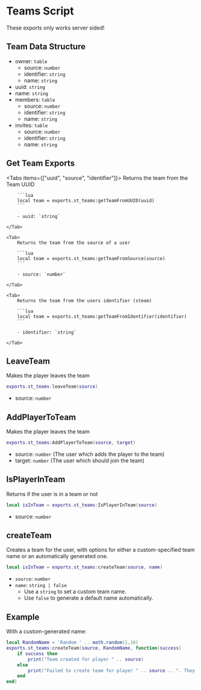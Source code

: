 
# Teams Script

<ResourceLinks link="https://shop.stausi.com/package/6528185" />

<Callout type="info">
These exports only works server sided!
</Callout>

## Team Data Structure

- owner: `table`
    - source: `number`
    - identifier: `string`
    - name: `string`
- uuid: `string`
- name: `string`
- members: `table`
    - source: `number`
    - identifier: `string`
    - name: `string`
- invites: `table`
    - source: `number`
    - identifier: `string`
    - name: `string`

## Get Team Exports

<Tabs items={["uuid", "source", "identifier"]}>
    <Tab>
        Returns the team from the Team UUID

        ```lua
        local team = exports.st_teams:getTeamFromUUID(uuid)
        ```

        - uuid: `string`

    </Tab>

    <Tab>
        Returns the team from the source of a user

        ```lua
        local team = exports.st_teams:getTeamFromSource(source)
        ```

        - source: `number`

    </Tab>

    <Tab>
        Returns the team from the users identifier (steam)

        ```lua
        local team = exports.st_teams:getTeamFromIdentifier(identifier)
        ```

        - identifier: `string`

    </Tab>
</Tabs>

## LeaveTeam

Makes the player leaves the team

```lua
exports.st_teams:leaveTeam(source)
```

- source: `number`

## AddPlayerToTeam

Makes the player leaves the team

```lua
exports.st_teams:AddPlayerToTeam(source, target)
```

- source: `number` (The user which adds the player to the team)
- target: `number` (The user which should join the team)

## IsPlayerInTeam

Returns if the user is in a team or not

```lua
local isInTeam = exports.st_teams:IsPlayerInTeam(source)
```

- source: `number`


## createTeam

Creates a team for the user, with options for either a custom-specified team name or an automatically generated one.

```lua
local isInTeam = exports.st_teams:createTeam(source, name)
```

- `source`: `number`
- `name`: `string | false`
  - Use a `string` to set a custom team name.
  - Use `false` to generate a default name automatically.

## Example

With a custom-generated name:

```lua
local RandomName = 'Random ' .. math.random(1,10)
exports.st_teams:createTeam(source, RandomName, function(success)
    if success then
        print("Team created for player " .. source)
    else
        print("Failed to create team for player " .. source .. ". They may already be in a team.")
    end
end)
```
